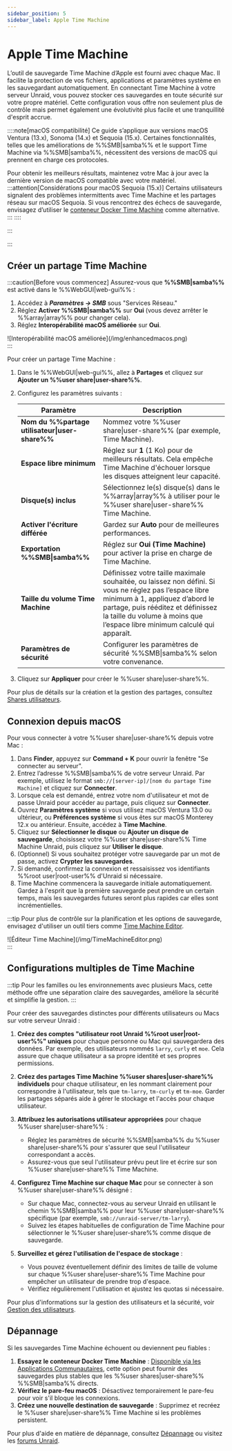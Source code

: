 ```yaml
---
sidebar_position: 5
sidebar_label: Apple Time Machine
---
```



# Apple Time Machine

L’outil de sauvegarde Time Machine d’Apple est fourni avec chaque Mac. Il facilite la protection de vos fichiers, applications et paramètres système en les sauvegardant automatiquement. En connectant Time Machine à votre serveur Unraid, vous pouvez stocker ces sauvegardes en toute sécurité sur votre propre matériel. Cette configuration vous offre non seulement plus de contrôle mais permet également une évolutivité plus facile et une tranquillité d'esprit accrue.

::::note[macOS compatibilité]
Ce guide s’applique aux versions macOS Ventura (13.x), Sonoma (14.x) et Sequoia (15.x). Certaines fonctionnalités, telles que les améliorations de %%SMB|samba%% et le support Time Machine via %%SMB|samba%%, nécessitent des versions de macOS qui prennent en charge ces protocoles.

Pour obtenir les meilleurs résultats, maintenez votre Mac à jour avec la dernière version de macOS compatible avec votre matériel.
:::attention[Considérations pour macOS Sequoia (15.x)]
Certains utilisateurs signalent des problèmes intermittents avec Time Machine et les partages réseau sur macOS Sequoia. Si vous rencontrez des échecs de sauvegarde, envisagez d’utiliser le [conteneur Docker Time Machine](https://unraid.net/community/apps?q=time+machine#r) comme alternative.
:::
::::

:::

:::

## Créer un partage Time Machine

:::caution[Before vous commencez]
Assurez-vous que **%%SMB|samba%%** est activé dans le %%WebGUI|web-gui%% :

1. Accédez à ***Paramètres → SMB*** sous "Services Réseau."
2. Réglez **Activer %%SMB|samba%%** sur **Oui** (vous devez arrêter le %%array|array%% pour changer cela).
3. Réglez **Interopérabilité macOS améliorée** sur **Oui**.

<div style={{ margin: 'auto', maxWidth: '600px', display: 'flex', flexDirection: 'column', alignItems: 'center' }}>
  ![Interopérabilité macOS améliorée](/img/enhancedmacos.png)
</div>
:::

Pour créer un partage Time Machine :

1. Dans le %%WebGUI|web-gui%%, allez à **Partages** et cliquez sur **Ajouter un %%user share|user-share%%**.

2. Configurez les paramètres suivants :

   | Paramètre                                      | Description                                                                                                                                                                                                                                                 |
   | ---------------------------------------------- | ----------------------------------------------------------------------------------------------------------------------------------------------------------------------------------------------------------------------------------------------------------- |
   | **Nom du %%partage utilisateur\|user-share%%** | Nommez votre %%user share\|user-share%% (par exemple, Time Machine).                                                                                                                                                                                        |
   | **Espace libre minimum**                       | Réglez sur **1** (1 Ko) pour de meilleurs résultats. Cela empêche Time Machine d'échouer lorsque les disques atteignent leur capacité.                                                                                                                      |
   | **Disque(s) inclus**                           | Sélectionnez le(s) disque(s) dans le %%array\|array%% à utiliser pour le %%user share\|user-share%% Time Machine.                                                                                                                                           |
   | **Activer l'écriture différée**                | Gardez sur **Auto** pour de meilleures performances.                                                                                                                                                                                                        |
   | **Exportation %%SMB\|samba%%**                 | Réglez sur **Oui (Time Machine)** pour activer la prise en charge de Time Machine.                                                                                                                                                                          |
   | **Taille du volume Time Machine**              | Définissez votre taille maximale souhaitée, ou laissez non défini. Si vous ne réglez pas l’espace libre minimum à 1, appliquez d’abord le partage, puis rééditez et définissez la taille du volume à moins que l’espace libre minimum calculé qui apparaît. |
   | **Paramètres de sécurité**                     | Configurer les paramètres de sécurité %%SMB\|samba%% selon votre convenance.                                                                                                                                                                                |

3. Cliquez sur **Appliquer** pour créer le %%user share|user-share%%.

Pour plus de détails sur la création et la gestion des partages, consultez [Shares utilisateurs](./shares.mdx).

## Connexion depuis macOS

Pour vous connecter à votre %%user share|user-share%% depuis votre Mac :

1. Dans **Finder**, appuyez sur **Command + K** pour ouvrir la fenêtre "Se connecter au serveur".
2. Entrez l’adresse %%SMB|samba%% de votre serveur Unraid. Par exemple, utilisez le format `smb://[server-ip]/[nom du partage Time Machine]` et cliquez sur **Connecter**.
3. Lorsque cela est demandé, entrez votre nom d'utilisateur et mot de passe Unraid pour accéder au partage, puis cliquez sur **Connecter**.
4. Ouvrez **Paramètres système** si vous utilisez macOS Ventura 13.0 ou ultérieur, ou **Préférences système** si vous êtes sur macOS Monterey 12.x ou antérieur. Ensuite, accédez à **Time Machine**.
5. Cliquez sur **Sélectionner le disque** ou **Ajouter un disque de sauvegarde**, choisissez votre %%user share|user-share%% Time Machine Unraid, puis cliquez sur **Utiliser le disque**.
6. (Optionnel) Si vous souhaitez protéger votre sauvegarde par un mot de passe, activez **Crypter les sauvegardes**.
7. Si demandé, confirmez la connexion et ressaisissez vos identifiants %%root user|root-user%% d'Unraid si nécessaire.
8. Time Machine commencera la sauvegarde initiale automatiquement. Gardez à l'esprit que la première sauvegarde peut prendre un certain temps, mais les sauvegardes futures seront plus rapides car elles sont incrémentielles.

:::tip
Pour plus de contrôle sur la planification et les options de sauvegarde, envisagez d'utiliser un outil tiers comme [Time Machine Editor](https://tclementdev.com/timemachineeditor/).

<div style={{ margin: 'auto', maxWidth: '600px', display: 'flex', flexDirection: 'column', alignItems: 'center' }}>
  ![Éditeur Time Machine](/img/TimeMachineEditor.png)
</div>
:::

## Configurations multiples de Time Machine

:::tip
Pour les familles ou les environnements avec plusieurs Macs, cette méthode offre une séparation claire des sauvegardes, améliore la sécurité et simplifie la gestion.
:::

Pour créer des sauvegardes distinctes pour différents utilisateurs ou Macs sur votre serveur Unraid :

1. **Créez des comptes "utilisateur root Unraid %%root user|root-user%%" uniques** pour chaque personne ou Mac qui sauvegardera des données. Par exemple, des utilisateurs nommés `larry`, `curly` et `moe`. Cela assure que chaque utilisateur a sa propre identité et ses propres permissions.

2. **Créez des partages Time Machine %%user shares|user-share%% individuels** pour chaque utilisateur, en les nommant clairement pour correspondre à l'utilisateur, tels que `tm-larry`, `tm-curly` et `tm-moe`. Garder les partages séparés aide à gérer le stockage et l'accès pour chaque utilisateur.

3. **Attribuez les autorisations utilisateur appropriées** pour chaque %%user share|user-share%% :
   - Réglez les paramètres de sécurité %%SMB|samba%% du %%user share|user-share%% pour s'assurer que seul l'utilisateur correspondant a accès.
   - Assurez-vous que seul l'utilisateur prévu peut lire et écrire sur son %%user share|user-share%% Time Machine.

4. **Configurez Time Machine sur chaque Mac** pour se connecter à son %%user share|user-share%% désigné :
   - Sur chaque Mac, connectez-vous au serveur Unraid en utilisant le chemin %%SMB|samba%% pour leur %%user share|user-share%% spécifique (par exemple, `smb://unraid-server/tm-larry`).
   - Suivez les étapes habituelles de configuration de Time Machine pour sélectionner le %%user share|user-share%% comme disque de sauvegarde.

5. **Surveillez et gérez l'utilisation de l'espace de stockage** :
   - Vous pouvez éventuellement définir des limites de taille de volume sur chaque %%user share|user-share%% Time Machine pour empêcher un utilisateur de prendre trop d'espace.
   - Vérifiez régulièrement l'utilisation et ajustez les quotas si nécessaire.

Pour plus d'informations sur la gestion des utilisateurs et la sécurité, voir [Gestion des utilisateurs](../../system-administration/secure-your-server/user-management.mdx).

## Dépannage

Si les sauvegardes Time Machine échouent ou deviennent peu fiables :

1. **Essayez le conteneur Docker Time Machine** : [Disponible via les Applications Communautaires](https://unraid.net/community/apps?q=time+machine#r), cette option peut fournir des sauvegardes plus stables que les %%user shares|user-share%% %%SMB|samba%% directs.
2. **Vérifiez le pare-feu macOS** : Désactivez temporairement le pare-feu pour voir s'il bloque les connexions.
3. **Créez une nouvelle destination de sauvegarde** : Supprimez et recréez le %%user share|user-share%% Time Machine si les problèmes persistent.

Pour plus d'aide en matière de dépannage, consultez [Dépannage](../../troubleshooting/troubleshooting.mdx) ou visitez les [forums Unraid](https://forums.unraid.net/).
